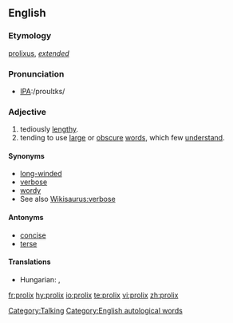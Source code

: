==English==

===Etymology===
{{etyl|la}} [[prolixus]], ''[[extended]]''

===Pronunciation===
* [[w:International Phonetic Alphabet|IPA]]:/proʊlɪks/

===Adjective===
{{en-adj}}

# tediously [[lengthy]].
# tending to use [[large]] or [[obscure]] [[words]], which few [[understand]].

====Synonyms====
* [[long-winded]]
* [[verbose]]
* [[wordy]]
* See also [[Wikisaurus:verbose]]

====Antonyms====
* [[concise]]
* [[terse]]

====Translations====
{{trans-top|tediously lengthy}}
* Hungarian: {{t-|hu|terjengős}}, {{t-|hu|hosszadalmas}}
{{trans-mid}}
{{trans-bottom}}

{{trans-top|tending to use large or obscure words, which few understand}}
{{trans-mid}}
{{trans-bottom}}

[[Category:Talking]]
[[Category:English autological words]]

[[fr:prolix]]
[[hy:prolix]]
[[io:prolix]]
[[te:prolix]]
[[vi:prolix]]
[[zh:prolix]]